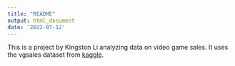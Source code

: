 ```yaml
---
title: "README"
output: html_document
date: '2022-07-12'
---
```


This is a project by Kingston Li analyzing data on video game sales. It uses the vgsales dataset from [kaggle](https://www.kaggle.com/datasets/gregorut/videogamesales).
